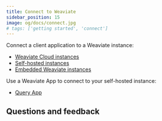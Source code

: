 ```yaml
---
title: Connect to Weaviate
sidebar_position: 15
image: og/docs/connect.jpg
# tags: ['getting started', 'connect']
---
```


Connect a client application to a Weaviate instance:

- [Weaviate Cloud instances](./connect_cloud)
- [Self-hosted instances](./connect)
- [Embedded Weaviate instances](./connect_embedded)

Use a Weaviate App to connect to your self-hosted instance:

- [Query App](./connect_query)

## Questions and feedback


<DocsFeedback/>
